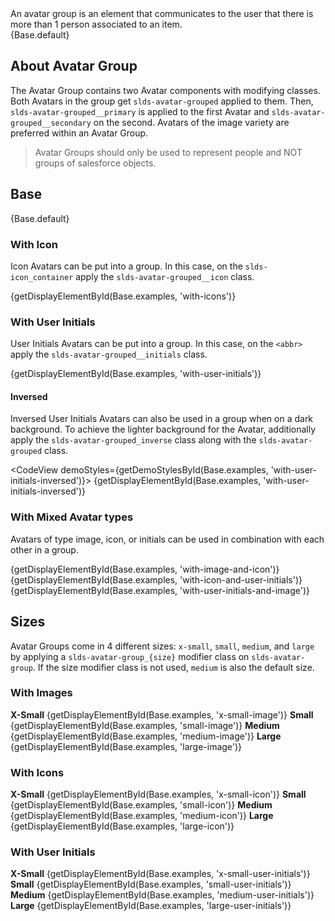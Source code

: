 
<div className="doc lead">
  An avatar group is an element that communicates to the user that there is more than 1 person associated to an item.
</div>

<CodeView exampleOnly>
  {Base.default}
</CodeView>

## About Avatar Group

The Avatar Group contains two Avatar components with modifying classes. Both Avatars in the group get `slds-avatar-grouped` applied to them. Then, `slds-avatar-grouped__primary` is applied to the first Avatar and `slds-avatar-grouped__secondary` on the second. Avatars of the image variety are preferred within an Avatar Group.

<Blockquote type="note" header="Design Guidelines">
  Avatar Groups should only be used to represent people and NOT groups of salesforce objects.
</Blockquote>

## Base

<CodeView>
  {Base.default}
</CodeView>

### With Icon
Icon Avatars can be put into a group. In this case, on the `slds-icon_container` apply the `slds-avatar-grouped__icon` class.

<CodeView>
  {getDisplayElementById(Base.examples, 'with-icons')}
</CodeView>

### With User Initials
User Initials Avatars can be put into a group. In this case, on the `<abbr>` apply the `slds-avatar-grouped__initials` class.

<CodeView>
  {getDisplayElementById(Base.examples, 'with-user-initials')}
</CodeView>

#### Inversed
Inversed User Initials Avatars can also be used in a group when on a dark background. To achieve the lighter background for the Avatar, additionally apply the `slds-avatar-grouped_inverse` class along with the `slds-avatar-grouped` class.

<CodeView demoStyles={getDemoStylesById(Base.examples, 'with-user-initials-inversed')}>
  {getDisplayElementById(Base.examples, 'with-user-initials-inversed')}
</CodeView>

### With Mixed Avatar types
Avatars of type image, icon, or initials can be used in combination with each other in a group.

<CodeView>
  <Fragment>
    {getDisplayElementById(Base.examples, 'with-image-and-icon')}
    {getDisplayElementById(Base.examples, 'with-icon-and-user-initials')}
    {getDisplayElementById(Base.examples, 'with-user-initials-and-image')}
  </Fragment>
</CodeView>

## Sizes
Avatar Groups come in 4 different sizes: `x-small`, `small`, `medium`, and `large` by applying a `slds-avatar-group_{size}` modifier class on `slds-avatar-group`. If the size modifier class is not used, `medium` is also the default size.

### With Images

<DisplayGrid>
  <DisplayColumn>
    <strong>X-Small</strong>
    <CodeView toggleCode={false}>
      {getDisplayElementById(Base.examples, 'x-small-image')}
    </CodeView>
  </DisplayColumn>
  <DisplayColumn>
    <strong>Small</strong>
    <CodeView toggleCode={false}>
      {getDisplayElementById(Base.examples, 'small-image')}
    </CodeView>
  </DisplayColumn>
  <DisplayColumn>
    <strong>Medium</strong>
    <CodeView toggleCode={false}>
      {getDisplayElementById(Base.examples, 'medium-image')}
    </CodeView>
  </DisplayColumn>
  <DisplayColumn>
    <strong>Large</strong>
    <CodeView toggleCode={false}>
      {getDisplayElementById(Base.examples, 'large-image')}
    </CodeView>
  </DisplayColumn>
</DisplayGrid>

### With Icons

<DisplayGrid>
  <DisplayColumn>
    <strong>X-Small</strong>
    <CodeView toggleCode={false}>
      {getDisplayElementById(Base.examples, 'x-small-icon')}
    </CodeView>
  </DisplayColumn>
  <DisplayColumn>
    <strong>Small</strong>
    <CodeView toggleCode={false}>
      {getDisplayElementById(Base.examples, 'small-icon')}
    </CodeView>
  </DisplayColumn>
  <DisplayColumn>
    <strong>Medium</strong>
    <CodeView toggleCode={false}>
      {getDisplayElementById(Base.examples, 'medium-icon')}
    </CodeView>
  </DisplayColumn>
  <DisplayColumn>
    <strong>Large</strong>
    <CodeView toggleCode={false}>
      {getDisplayElementById(Base.examples, 'large-icon')}
    </CodeView>
  </DisplayColumn>
</DisplayGrid>

### With User Initials

<DisplayGrid>
  <DisplayColumn>
    <strong>X-Small</strong>
    <CodeView toggleCode={false}>
      {getDisplayElementById(Base.examples, 'x-small-user-initials')}
    </CodeView>
  </DisplayColumn>
  <DisplayColumn>
    <strong>Small</strong>
    <CodeView toggleCode={false}>
      {getDisplayElementById(Base.examples, 'small-user-initials')}
    </CodeView>
  </DisplayColumn>
  <DisplayColumn>
    <strong>Medium</strong>
    <CodeView toggleCode={false}>
      {getDisplayElementById(Base.examples, 'medium-user-initials')}
    </CodeView>
  </DisplayColumn>
  <DisplayColumn>
    <strong>Large</strong>
    <CodeView toggleCode={false}>
      {getDisplayElementById(Base.examples, 'large-user-initials')}
    </CodeView>
  </DisplayColumn>
</DisplayGrid>

